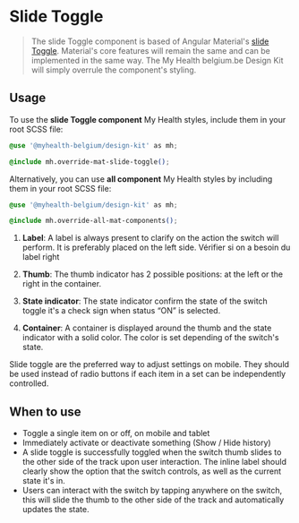 
<Meta title="Angular Components/Slide Toggle" />

# Slide Toggle

> The slide Toggle component is based of Angular Material's [slide Toggle](https://material.angular.io/components/slide-toggle). Material's core features will remain the same and can be implemented in the same way.
> The My Health belgium.be Design Kit will simply overrule the component's styling.

## Usage

To use the **slide Toggle component** My Health styles, include them in your root SCSS file:

```css
@use '@myhealth-belgium/design-kit' as mh;

@include mh.override-mat-slide-toggle();
```

Alternatively, you can use **all component** My Health styles by including them in your root SCSS file:

```css
@use '@myhealth-belgium/design-kit' as mh;

@include mh.override-all-mat-components();
```

<Canvas of={ToggleStories.Default} sourceState="none" />

1. **Label**:
   A label is always present to clarify on the action the switch will perform. It is preferably placed on the left side. Vérifier si on a besoin du label right

2. **Thumb**:
   The thumb indicator has 2 possible positions: at the left or the right in the container.

3. **State indicator**:
   The state indicator confirm the state of the switch toggle it's a check sign when status “ON” is selected.

4. **Container**:
   A container is displayed around the thumb and the state indicator with a solid color. The color is set depending of the switch's state.

Slide toggle are the preferred way to adjust settings on mobile. They should be used instead of radio buttons if each item in a set can be independently controlled.

## When to use

- Toggle a single item on or off, on mobile and tablet
- Immediately activate or deactivate something (Show / Hide history)
- A slide toggle is successfully toggled when the switch thumb slides to the other side of the track upon user interaction. The inline label should clearly show the option that the switch controls, as well as the current state it's in.
- Users can interact with the switch by tapping anywhere on the switch, this will slide the thumb to the other side of the track and automatically updates the state.
